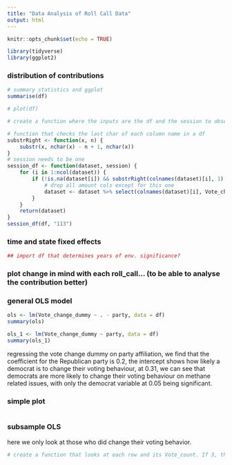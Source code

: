 ```yaml
---
title: "Data Analysis of Roll Call Data"
output: html
---
```


```r
knitr::opts_chunk$set(echo = TRUE)
```

```r
library(tidyverse)
library(ggplot2)

```

### distribution of contributions 
```r
# summary statistics and ggplot
summarise(df)

# plot(df)

```



```r
# create a function where the inputs are the df and the session to observe, and then dep. on the session, the function removes the irrelevant columns, i.e. if input is 113, then remove all amount columns that dont end in 113, and only keep the Vote column which ends in 3.

# function that checks the last char of each column name in a df
substrRight <- function(x, n) {
    substr(x, nchar(x) - n + 1, nchar(x))
}
# session needs to be one
session_df <- function(dataset, session) {
    for (i in 1:ncol(dataset)) {
        if (!is.na(dataset[i]) && substrRight(colnames(dataset)[i], 1) != session) {
            # drop all amount cols except for this one
            dataset <- dataset %>% select(colnames(dataset)[i], Vote_change_dummy)
        }
    }
    return(dataset)
}
session_df(df, "113")
```

### time and state fixed effects 
```r
## import df that determines years of env. significance?

```

### plot change in mind with each roll_call... (to be able to analyse the contribution better)

### general OLS model
```r
ols <- lm(Vote_change_dummy ~ . - party, data = df)
summary(ols)
```

 ```r
ols_1 <- lm(Vote_change_dummy ~ party, data = df)
summary(ols_1)
```

regressing the vote change dummy on party affiliation, we find that the coefficient for the Republican party is 0.2, the intercept shows how likely a democrat is to change their voting behaviour, at 0.31, we can see that democrats are more likely to change their voting behaviour on methane related issues, with only the democrat variable at 0.05 being significant.

### simple plot 
```r

```

### subsample OLS 
here we only look at those who did change their voting behavior.
```r
# create a function that looks at each row and its Vote_count. If 3, then compares 3 observations (Vote.114, Vote.115 and Vote.116) -> do the values change? if yes, where? -> if 2 ->
```


